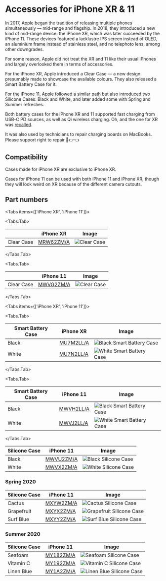 
# Accessories for iPhone XR & 11

In 2017, Apple began the tradition of releasing multiple phones simultaneously — mid-range and flagship. In 2018, they introduced a new kind of mid-range device: the iPhone XR, which was later succeeded by the iPhone 11. These devices featured a lacklustre IPS screen instead of OLED, an aluminium frame instead of stainless steel, and no telephoto lens, among other downgrades.

For some reason, Apple did not treat the XR and 11 like their usual iPhones and largely overlooked them in terms of accessories.

For the iPhone XR, Apple introduced a Clear Case — a new design presumably made to showcase the available colours. They also released a Smart Battery Case for it.

For the iPhone 11, Apple followed a similar path but also introduced two Silicone Cases: Black and White, and later added some with Spring and Summer refreshes.

Both battery cases for the iPhone XR and 11 supported fast charging from USB-C PD sources, as well as Qi wireless charging. Oh, and the one for XR was [recalled](ttps://9to5mac.com/2020/01/13/get-iphone-smart-battery-case-replaced-free/).

It was also used by technicians to repair charging boards on MacBooks. Please support right to repair 🥺👉👈

## Compatibility

Cases made for iPhone XR are exclusive to iPhone XR.

Cases for iPhone 11 can be used with both iPhone 11 and iPhone XR, though they will look weird on XR because of the different camera cutouts.

## Part numbers

<Tabs
  items={['iPhone XR', 'iPhone 11']}>

<Tabs.Tab>

|  | iPhone XR | Image |
| --- | --- | --- |
| Clear Case | [MRW62ZM/A](/iphone_xr/MRW62) | ![Clear Case ](/everyphone/MRW62.png) |

</Tabs.Tab>

<Tabs.Tab>

|  | iPhone 11 | Image |
| --- | --- | --- |
| Clear Case | [MWVG2ZM/A](/iphone_xr/MWVG2) | ![Clear Case ](/everyphone/MWVG2.png) |

</Tabs.Tab>
</Tabs>

<Tabs
  items={['iPhone XR', 'iPhone 11']}>

<Tabs.Tab>

| Smart Battery Case | iPhone XR | Image |
| --- | --- | --- |
| Black | [MU7M2LL/A](/iphone_xr/MU7M2) | ![Black Smart Battery Case](/everyphone/MU7M2.png) |
| White | [MU7N2LL/A](/iphone_xr/MU7N2) | ![White Smart Battery Case](/everyphone/MU7N2.png) |

</Tabs.Tab>

<Tabs.Tab>

| Smart Battery Case | iPhone 11 | Image |
| --- | --- | --- |
| Black | [MWVH2LL/A](/iphone_xr/MWVH2) | ![Black Smart Battery Case](/everyphone/MWVH2.png) |
| White | [MWVJ2LL/A](/iphone_xr/MWVJ2) | ![White Smart Battery Case](/everyphone/MWVJ2.png) |

</Tabs.Tab>
</Tabs>

| Silicone Case | iPhone 11 | Image |
| --- | --- | --- |
| Black | [MWVU2ZM/A](/iphone_xr/MWVU2) | ![Black Silicone Case](/everyphone/MWVU2.png) |
| White | [MWVX2ZM/A](/iphone_xr/MWVX2) | ![White Silicone Case](/everyphone/MWVX2.png) |

### Spring 2020

| Silicone Case | iPhone 11 | Image |
| --- | --- | --- |
| Cactus | [MXYW2ZM/A](/iphone_xr/MXYW2) | ![Cactus Silicone Case](/everyphone/MXYW2.png) |
| Grapefruit | [MXYX2ZM/A](/iphone_xr/MXYX2) | ![Grapefruit Silicone Case](/everyphone/MXYX2.png) |
| Surf Blue | [MXYY2ZM/A](/iphone_xr/MXYY2) | ![Surf Blue Silicone Case](/everyphone/MXYY2.png) |

### Summer 2020

| Silicone Case | iPhone 11 | Image |
| --- | --- | --- |
| Seafoam | [MY182ZM/A](/iphone_xr/MY182) | ![Seafoam Silicone Case](/everyphone/MY182.png) |
| Vitamin C | [MY192ZM/A](/iphone_xr/MY192) | ![Vitamin C Silicone Case](/everyphone/MY192.png) |
| Linen Blue | [MY1A2ZM/A](/iphone_xr/MY1A2) | ![Linen Blue Silicone Case](/everyphone/MY1A2.png) |
